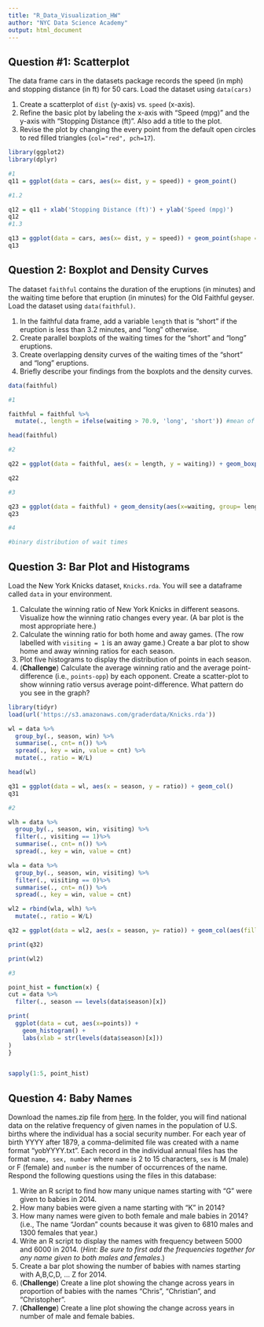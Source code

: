 ```yaml
---
title: "R_Data_Visualization_HW"
author: "NYC Data Science Academy"
output: html_document
---
```

## Question #1: Scatterplot

The data frame cars in the datasets package records the speed (in mph) and stopping distance (in ft) for 50 cars. Load the dataset using `data(cars)`

1. Create a scatterplot of `dist` (y-axis) vs. `speed` (x-axis).
2. Refine the basic plot by labeling the x-axis with "Speed (mpg)" and the y-axis with "Stopping Distance (ft)". Also add a title to the plot.
3. Revise the plot by changing the every point from the default open circles to red filled triangles (`col="red", pch=17`).

```r
library(ggplot2)
library(dplyr)

#1
q11 = ggplot(data = cars, aes(x= dist, y = speed)) + geom_point() 

#1.2

q12 = q11 + xlab('Stopping Distance (ft)') + ylab('Speed (mpg)')
q12
#1.3

q13 = ggplot(data = cars, aes(x= dist, y = speed)) + geom_point(shape = 17, color = 'red')
q13
```

## Question 2: Boxplot and Density Curves

The dataset `faithful` contains the duration of the eruptions (in minutes) and the waiting time before that eruption (in minutes) for the Old Faithful geyser. Load the dataset using `data(faithful)`.

1. In the faithful data frame, add a variable `length` that is "short" if the eruption is less than 3.2 minutes, and "long" otherwise.
2. Create parallel boxplots of the waiting times for the "short" and "long" eruptions.
3. Create overlapping density curves of the waiting times of the "short" and "long" eruptions.
4. Briefly describe your findings from the boxplots and the density curves.


```r

data(faithful)

#1 

faithful = faithful %>%
  mutate(., length = ifelse(waiting > 70.9, 'long', 'short')) #mean of waiting

head(faithful) 

#2 

q22 = ggplot(data = faithful, aes(x = length, y = waiting)) + geom_boxplot()

q22

#3 

q23 = ggplot(data = faithful) + geom_density(aes(x=waiting, group= length))
q23

#4

#binary distribution of wait times 
```

## Question 3: Bar Plot and Histograms

Load the New York Knicks dataset, `Knicks.rda`. You will see a dataframe called `data` in your environment.

1. Calculate the winning ratio of New York Knicks in different seasons. Visualize how the winning ratio changes every year. (A bar plot is the most appropriate here.)
2. Calculate the winning ratio for both home and away games. (The row labelled with `visiting = 1` is an away game.) Create a bar plot to show home and away winning ratios for each season.
3. Plot five histograms to display the distribution of points in each season.
4. (**Challenge**) Calculate the average winning ratio and the average point-difference (i.e., `points-opp`) by each opponent. Create a scatter-plot to show winning ratio versus average point-difference. What pattern do you see in the graph?


```r

library(tidyr)
load(url('https://s3.amazonaws.com/graderdata/Knicks.rda'))

wl = data %>%
  group_by(., season, win) %>%
  summarise(., cnt= n()) %>%
  spread(., key = win, value = cnt) %>%
  mutate(., ratio = W/L)

head(wl)

q31 = ggplot(data = wl, aes(x = season, y = ratio)) + geom_col()
q31

#2

wlh = data %>%
  group_by(., season, win, visiting) %>%
  filter(., visiting == 1)%>%
  summarise(., cnt= n()) %>%
  spread(., key = win, value = cnt) 

wla = data %>%
  group_by(., season, win, visiting) %>%
  filter(., visiting == 0)%>%
  summarise(., cnt= n()) %>%
  spread(., key = win, value = cnt)

wl2 = rbind(wla, wlh) %>%
  mutate(., ratio = W/L)

q32 = ggplot(data = wl2, aes(x = season, y= ratio)) + geom_col(aes(fill =  visiting), position = 'dodge')

print(q32)

print(wl2)

#3

point_hist = function(x) {
cut = data %>%
  filter(., season == levels(data$season)[x])

print(
  ggplot(data = cut, aes(x=points)) + 
    geom_histogram() + 
    labs(xlab = str(levels(data$season)[x]))
)
}


sapply(1:5, point_hist)
```

## Question 4: Baby Names

Download the names.zip file from [here](https://s3.amazonaws.com/graderdata/names.zip). In the folder, you will find national data on the relative frequency of given names in the population of U.S. births where the individual has a social security number. For each year of birth YYYY after 1879, a comma-delimited file was created with a name format "yobYYYY.txt". Each record in the individual annual files has the format `name, sex, number` where `name` is 2 to 15 characters, `sex` is M (male) or F (female) and `number` is the number of occurrences of the name. Respond the following questions using the files in this database:

1. Write an R script to find how many unique names starting with "G" were given to babies in 2014.
2. How many babies were given a name starting with "K" in 2014?
3. How many names were given to both female and male babies in 2014? (i.e., The name "Jordan" counts because it was given to 6810 males and 1300 females that year.)
4. Write an R script to display the names with frequency between 5000 and 6000 in 2014. (*Hint: Be sure to first add the frequencies together for any name given to both males and females*.)
5. Create a bar plot showing the number of babies with names starting with A,B,C,D, ... Z for 2014. 
6. (**Challenge**) Create a line plot showing the change across years in proportion of babies with the names "Chris", "Christian", and "Christopher".
7. (**Challenge**) Create a line plot showing the change across years in number of male and female babies. 


```r

```


